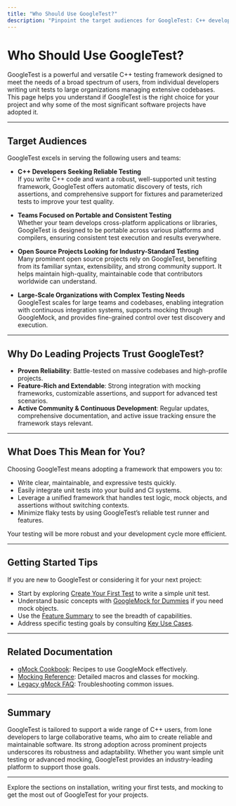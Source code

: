 ```yaml
---
title: "Who Should Use GoogleTest?"
description: "Pinpoint the target audiences for GoogleTest: C++ developers, teams seeking reliable and portable unit testing, open source projects, and large-scale organizations. Learn why some of the most significant software projects rely on GoogleTest."
---
```


# Who Should Use GoogleTest?

GoogleTest is a powerful and versatile C++ testing framework designed to meet the needs of a broad spectrum of users, from individual developers writing unit tests to large organizations managing extensive codebases. This page helps you understand if GoogleTest is the right choice for your project and why some of the most significant software projects have adopted it.

---

## Target Audiences

GoogleTest excels in serving the following users and teams:

- **C++ Developers Seeking Reliable Testing**  
  If you write C++ code and want a robust, well-supported unit testing framework, GoogleTest offers automatic discovery of tests, rich assertions, and comprehensive support for fixtures and parameterized tests to improve your test quality.

- **Teams Focused on Portable and Consistent Testing**  
  Whether your team develops cross-platform applications or libraries, GoogleTest is designed to be portable across various platforms and compilers, ensuring consistent test execution and results everywhere.

- **Open Source Projects Looking for Industry-Standard Testing**  
  Many prominent open source projects rely on GoogleTest, benefiting from its familiar syntax, extensibility, and strong community support. It helps maintain high-quality, maintainable code that contributors worldwide can understand.

- **Large-Scale Organizations with Complex Testing Needs**  
  GoogleTest scales for large teams and codebases, enabling integration with continuous integration systems, supports mocking through GoogleMock, and provides fine-grained control over test discovery and execution.

---

## Why Do Leading Projects Trust GoogleTest?

- **Proven Reliability**: Battle-tested on massive codebases and high-profile projects.
- **Feature-Rich and Extendable**: Strong integration with mocking frameworks, customizable assertions, and support for advanced test scenarios.
- **Active Community & Continuous Development**: Regular updates, comprehensive documentation, and active issue tracking ensure the framework stays relevant.

---

## What Does This Mean for You?

Choosing GoogleTest means adopting a framework that empowers you to:

- Write clear, maintainable, and expressive tests quickly.
- Easily integrate unit tests into your build and CI systems.
- Leverage a unified framework that handles test logic, mock objects, and assertions without switching contexts.
- Minimize flaky tests by using GoogleTest’s reliable test runner and features.

Your testing will be more robust and your development cycle more efficient.

---

## Getting Started Tips

If you are new to GoogleTest or considering it for your next project:

- Start by exploring [Create Your First Test](https://google.github.io/googletest/getting-started/first-test-validation/create-your-first-test) to write a simple unit test.
- Understand basic concepts with [GoogleMock for Dummies](https://google.github.io/googletest/gmock_for_dummies.html) if you need mock objects.
- Use the [Feature Summary](https://google.github.io/googletest/overview/architecture-and-feature-overview/feature-summary) to see the breadth of capabilities.
- Address specific testing goals by consulting [Key Use Cases](https://google.github.io/googletest/overview/audience-use-cases-and-integration/key-use-cases).

---

## Related Documentation

- [gMock Cookbook](https://google.github.io/googletest/gmock_cook_book.html): Recipes to use GoogleMock effectively.
- [Mocking Reference](https://google.github.io/googletest/reference/mocking.md): Detailed macros and classes for mocking.
- [Legacy gMock FAQ](https://google.github.io/googletest/gmock_faq.html): Troubleshooting common issues.

---

## Summary

GoogleTest is tailored to support a wide range of C++ users, from lone developers to large collaborative teams, who aim to create reliable and maintainable software. Its strong adoption across prominent projects underscores its robustness and adaptability. Whether you want simple unit testing or advanced mocking, GoogleTest provides an industry-leading platform to support those goals.

---

Explore the sections on installation, writing your first tests, and mocking to get the most out of GoogleTest for your projects.